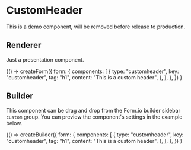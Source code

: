 
<Meta title="Components/CustomHeader" />

# CustomHeader

This is a demo component, will be removed before release to production.

## Renderer

Just a presentation component.

<Canvas withSource="open">
  <Story name="Renderer">
    {() =>
      createForm({
        form: {
          components: [
            {
              type: "customheader",
              key: "customheader",
              tag: "h1",
              content: "This is a custom header",
            },
          ],
        },
      })
    }
  </Story>
</Canvas>

## Builder

This component can be drag and drop from the Form.io builder sidebar `custom` group.
You can preview the component's settings in the example below.

<Canvas>
  <Story name="Builder">
    {() =>
      createBuilder({
        form: {
          components: [
            {
              type: "customheader",
              key: "customheader",
              tag: "h1",
              content: "This is a custom header",
            },
          ],
        },
      })
    }
  </Story>
</Canvas>
